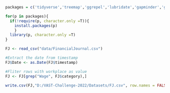 
```r
packages = c('tidyverse','treemap','ggrepel','lubridate','gapminder','gganimate','ggiraph','plotly')

for(p in packages){
  if(!require(p, character.only =T)){
    install.packages(p)
    }
  library(p, character.only =T)
}
```

```r


FJ <- read_csv("data/FinancialJournal.csv")

```

```r
#Extract the date from timestamp
FJ$Date <- as.Date(FJ$timestamp)

#Fliter rows with workplace as value
FJ <- FJ[grep("Wage", FJ$category),]


```



```r


write.csv(FJ,"D:/VAST-Challenge-2022/Datasets/FJ.csv", row.names = FALSE)

```

